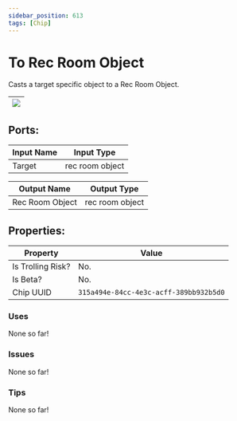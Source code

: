 ```yaml
---
sidebar_position: 613
tags: [Chip]
---
```


# To Rec Room Object


Casts a target specific object to a Rec Room Object.

| ![](https://images-ext-2.discordapp.net/external/MPmIaQzlEPmgGWlgi-WxBBXt0Bjv_zWPkg1y1f_sy3s/https/www.recroomcircuits.com/image/circuit/absolute-value?width=206&height=108) |
|-----|

## Ports:

| Input Name | Input Type |
|-----------|-----------|
| Target | rec room object |

| Output Name | Output Type |
|-----------|-----------|
| Rec Room Object | rec room object |

## Properties:

| Property  | Value |
|-------------------|-----------|
| Is Trolling Risk? | No. |
| Is Beta? | No. |
| Chip UUID | `315a494e-84cc-4e3c-acff-389bb932b5d0` |

### Uses
None so far!

### Issues
None so far!

### Tips
None so far!
